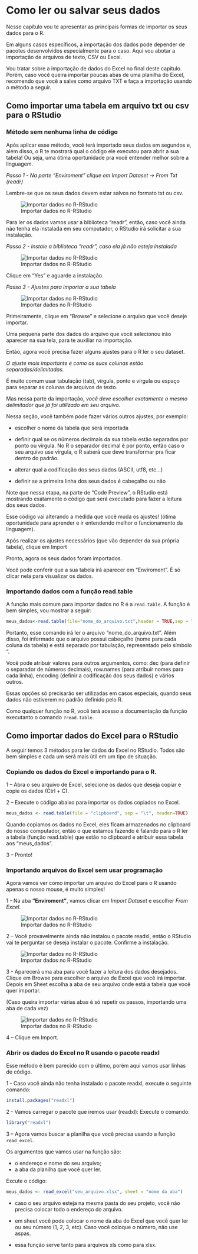 # Como ler ou salvar seus dados

Nesse capítulo vou te apresentar as principais formas de importar os seus dados para o R.

Em alguns casos específicos, a importação dos dados pode depender de pacotes desenvolvidos especialmente para o caso. Aqui vou abotar a importação de arquivos de texto, CSV ou Excel.

Vou tratar sobre a importação de dados do Excel no final deste capítulo. Porém, caso você queira importar poucas abas de uma planilha do Excel, recomendo que você a salve como arquivo TXT e faça a importação usando o método a seguir. 

## Como importar uma tabela em arquivo txt ou csv para o RStudio

### Método sem nenhuma linha de código

Após aplicar esse método, você terá importado seus dados em segundos e, além disso, o R te mostrará qual o código ele executou para abrir a sua tabela! Ou seja, uma ótima oportunidade pra você entender melhor sobre a linguagem.

*Passo 1 - Na parte “Enviroment” clique em Import Dataset -> From Txt (readr)*

Lembre-se que os seus dados devem estar salvos no formato txt ou csv.

![Importar dados no R-RStudio](imagens/5_importacao1.png)

Para ler os dados vamos usar a biblioteca “readr”, então, caso você ainda não tenha ela instalada em seu computador, o RStudio irá solicitar a sua instalação.

*Passo 2 - Instale a biblioteca “readr”, caso ela já não esteja instalada*

![Importar dados no R-RStudio](imagens/5_importacao2.png)

Clique em “Yes” e aguarde a instalação.

*Passo 3 - Ajustes para importar a sua tabela*

![Importar dados no R-RStudio](imagens/5_importacao3.png)

Primeiramente, clique em “Browse” e selecione o arquivo que você deseje importar.

Uma pequena parte dos dados do arquivo que você selecionou irão aparecer na sua tela, para te auxiliar na importação.

Então, agora você precisa fazer alguns ajustes para o R ler o seu dataset.

*O ajuste mais importante é como as suas colunas estão separadas/delimitadas.*

É muito comum usar tabulação (tab), vírgula, ponto e vírgula ou espaço para separar as colunas de arquivos de texto.

Mas nessa parte da importação, *você deve escolher exatamente o mesmo delimitador que já foi utilizado em seu arquivo.*

Nessa seção, você também pode fazer vários outros ajustes, por exemplo:

- escolher o nome da tabela que será importada

- definir qual se os números decimais da sua tabela estão separados por ponto ou vírgula. No R o separador decimal é por ponto, então caso o seu arquivo use vírgula, o R saberá que deve transformar pra ficar dentro do padrão.

- alterar qual a codificação dos seus dados (ASCII, utf8, etc…)

- definir se a primeira linha dos seus dados é cabeçalho ou não

Note que nessa etapa, na parte de “Code Preview”, o RStudio está mostrando exatamente o código que será executado para fazer a leitura dos seus dados.

Esse código vai alterando a medida que você muda os ajustes! (ótima oportunidade para aprender e ir entendendo melhor o funcionamento da linguagem).

Após realizar os ajustes necessários (que vão depender da sua própria tabela), clique em Import

Pronto, agora os seus dados foram importados.

Você pode conferir que a sua tabela irá aparecer em “Enviroment”. É só clicar nela para visualizar os dados.

### Importando dados com a função read.table

A função mais comum para importar dados no R é a ```read.table```. A função é bem simples, vou mostrar a seguir:

```r
meus_dados<-read.table(file="nome_do_arquivo.txt",header = TRUE,sep = "\t")
```

Portanto, esse comando irá ler o arquivo "nome_do_arquivo.txt". Além disso, foi informado que o arquivo possui cabeçalho (nome para cada coluna da tabela) e está separado por tabulação, representado pelo símbolo "\t".

Você pode atribuir valores para outros argumentos, como: dec (para definir o separador de números decimais), row.names (para atribuir nomes para cada linha), encoding (definir a codificação dos seus dados) e vários outros.

Essas opções só precisarão ser utilizadas em casos especiais, quando seus dados não estiverem no padrão definido pelo R.

Como qualquer função no R, você terá acesso a documentação da função executanto o comando ```?read.table```.

## Como importar dados do Excel para o RStudio

A seguir temos 3 métodos para ler dados do Excel no RStudio. Todos são bem simples e cada um será mais útil em um tipo de situação.

### Copiando os dados do Excel e importando para o R.

1 – Abra o seu arquivo de Excel, selecione os dados que deseja copiar e copie os dados (Ctrl + C).

2 – Execute o código abaixo para importar os dados copiados no Excel.

```r
meus_dados <- read.table(file = "clipboard", sep = "\t", header=TRUE)

```

Quando copiamos os dados no Excel, eles ficam armazenados no clipboard do nosso computador, então o que estamos fazendo é falando para o R ler a tabela (função read.table) que estão no clipboard e atribuir essa tabela aos “meus_dados”.

3 – Pronto!

### Importando arquivos do Excel sem usar programação

Agora vamos ver como importar um arquivo do Excel para o R usando apenas o nosso mouse, é muito simples!

1 - Na aba __“Enviroment”__, vamos clicar em *Import Dataset* e escolher *From Excel*.

![Importar dados no R-RStudio](imagens/5_excel1.png)

2 – Você provavelmente ainda não instalou o pacote readxl, então o RStudio vai te perguntar se deseja instalar o pacote. Confirme a instalação.

![Importar dados no R-RStudio](imagens/5_excel2.png)

3 - Aparecerá uma aba para você fazer a leitura dos dados desejados. Clique em Browse para escolher o arquivo de Excel que você irá importar. Depois em Sheet escolha a aba de seu arquivo onde está a tabela que você quer importar.

(Caso queira importar várias abas é só repetir os passos, importando uma aba de cada vez)

![Importar dados no R-RStudio](imagens/5_excel3.png)

4 – Clique em Import.

### Abrir os dados do Excel no R usando o pacote readxl

Esse método é bem parecido com o último, porém aqui vamos usar linhas de código.

1 - Caso você ainda não tenha instalado o pacote readxl, execute o seguinte comando:

```r
install.packages("readxl")
```

2 - Vamos carregar o pacote que iremos usar (readxl): Execute o comando:

```r
library("readxl")
```

3 – Agora vamos buscar a planilha que você precisa usando a função ```read_excel```.

Os argumentos que vamos usar na função são:

- o endereço e nome do seu arquivo;
- a aba da planilha que você quer ler.

Excute o código:

```r
meus_dados <- read_excel("seu_arquivo.xlsx", sheet = "nome da aba")
```

- caso o seu arquivo esteja na mesma pasta do seu projeto, você não precisa colocar todo o endereço do arquivo.

- em sheet você pode colocar o nome da aba do Excel que você quer ler ou seu número (1, 2, 3, etc). Caso você coloque o número, não use aspas.

- essa função serve tanto para arquivos xls como para xlsx.

